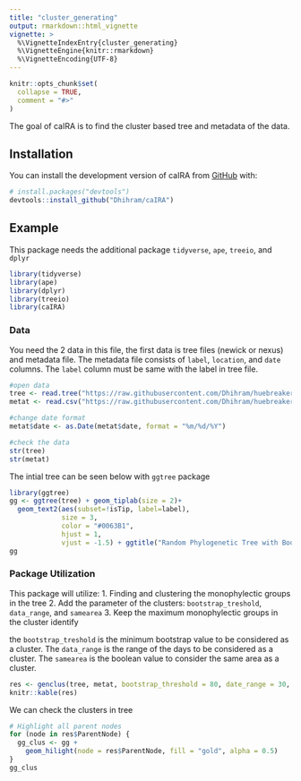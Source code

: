 ```yaml
---
title: "cluster_generating"
output: rmarkdown::html_vignette
vignette: >
  %\VignetteIndexEntry{cluster_generating}
  %\VignetteEngine{knitr::rmarkdown}
  %\VignetteEncoding{UTF-8}
---
```

```r
knitr::opts_chunk$set(
  collapse = TRUE,
  comment = "#>"
)
```

The goal of caIRA is to find the cluster based tree and metadata of the data. 

## Installation

You can install the development version of caIRA from [GitHub](https://github.com/) with:

``` r
# install.packages("devtools")
devtools::install_github("Dhihram/caIRA")
```

## Example

This package needs the additional package `tidyverse`, `ape`, `treeio`, and `dplyr`

```r
library(tidyverse)
library(ape)
library(dplyr)
library(treeio)
library(caIRA)
```

### Data

You need the 2 data in this file, the first data is tree files (newick or nexus) and metadata file. The metadata file consists of `label`, `location`, and `date` columns. The `label` column must be same with the label in tree file.

```r
#open data
tree <- read.tree("https://raw.githubusercontent.com/Dhihram/huebreaker/master/data/random_tree.nwk")
metat <- read.csv("https://raw.githubusercontent.com/Dhihram/huebreaker/master/data/random_metadata.csv")

#change date format
metat$date <- as.Date(metat$date, format = "%m/%d/%Y")

#check the data
str(tree)
str(metat)
```

The intial tree can be seen below with `ggtree` package

```r
library(ggtree)
gg <- ggtree(tree) + geom_tiplab(size = 2)+
  geom_text2(aes(subset=!isTip, label=label),
             size = 3,
             color = "#0063B1",
             hjust = 1,
             vjust = -1.5) + ggtitle("Random Phylogenetic Tree with Bootstrap Values")
gg
```

### Package Utilization

This package will utilize:
1. Finding and clustering the monophylectic groups in the tree
2. Add the parameter of the clusters: `bootstrap_treshold`, `data_range`, and `samearea`
3. Keep the maximum monophylectic groups in the cluster identify

the `bootstrap_treshold` is the minimum bootstrap value to be considered as a cluster. The `data_range` is the range of the days to be considered as a cluster. The `samearea` is the boolean value to consider the same area as a cluster.

```r
res <- genclus(tree, metat, bootstrap_threshold = 80, date_range = 30, samearea = TRUE)
knitr::kable(res)
```

We can check the clusters in tree

```r
# Highlight all parent nodes
for (node in res$ParentNode) {
  gg_clus <- gg +
    geom_hilight(node = res$ParentNode, fill = "gold", alpha = 0.5)
}
gg_clus
```
